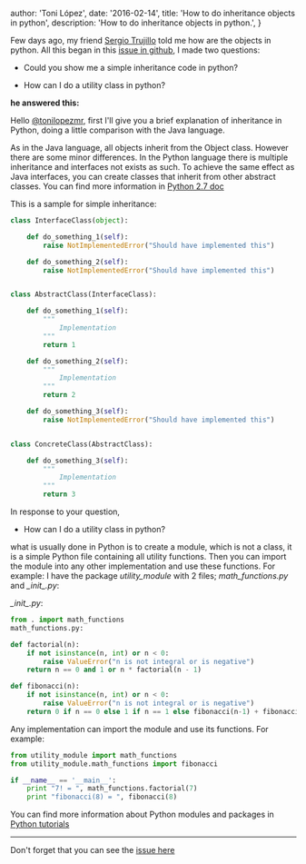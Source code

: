 
  author: 'Toni López',
  date: '2016-02-14',
  title: 'How to do inheritance objects in python',
  description:
    'How to do inheritance objects in python.',
}



Few days ago, my friend [Sergio Trujillo][4] told me how are the objects in python. All this began in this [issue in github][1], I made two questions:

- Could you show me a simple inheritance code in python?

- How can I do a utility class in python?

**he answered this:**

Hello [@tonilopezmr][3], first I'll give you a brief explanation of inheritance in Python, doing a little comparison with the Java language.

As in the Java language, all objects inherit from the Object class. However there are some minor differences. In the Python language there is multiple inheritance and interfaces not exists as such. To achieve the same effect as Java interfaces, you can create classes that inherit from other abstract classes. You can find more information in [Python 2.7 doc][2]

This is a sample for simple inheritance:

~~~ python
class InterfaceClass(object):

    def do_something_1(self):
        raise NotImplementedError("Should have implemented this")

    def do_something_2(self):
        raise NotImplementedError("Should have implemented this")


class AbstractClass(InterfaceClass):

    def do_something_1(self):
        """
            Implementation
        """
        return 1

    def do_something_2(self):
        """
            Implementation
        """
        return 2

    def do_something_3(self):
        raise NotImplementedError("Should have implemented this")


class ConcreteClass(AbstractClass):

    def do_something_3(self):
        """
            Implementation
        """
        return 3
~~~

In response to your question,

- How can I do a utility class in python?

what is usually done in Python is to create a module, which is not a class, it is a simple Python file containing all utility functions. Then you can import the module into any other implementation and use these functions. For example:
I have the package *utility\_module* with 2 files; *math\_functions.py* and *\__init\__.py*:

*\__init\__.py*:

~~~ python
from . import math_functions
math_functions.py:

def factorial(n):
    if not isinstance(n, int) or n < 0:
        raise ValueError("n is not integral or is negative")
    return n == 0 and 1 or n * factorial(n - 1)

def fibonacci(n):
    if not isinstance(n, int) or n < 0:
        raise ValueError("n is not integral or is negative")
    return 0 if n == 0 else 1 if n == 1 else fibonacci(n-1) + fibonacci(n-2)
~~~

Any implementation can import the module and use its functions. For example:

~~~ python
from utility_module import math_functions
from utility_module.math_functions import fibonacci

if __name__ == '__main__':
    print "7! = ", math_functions.factorial(7)
    print "fibonacci(8) = ", fibonacci(8)
~~~

You can find more information about Python modules and packages in [Python tutorials][5]

-----------------------

Don't forget that you can see the [issue here][1]

[1]: https://github.com/srgtrujillo/python-poo/issues/1
[2]: https://docs.python.org/2.7/tutorial/classes.html#inheritance
[3]: https://github.com/tonilopezmr
[4]: https://twitter.com/srgtrujillo
[5]: https://docs.python.org/2/tutorial/modules.html

